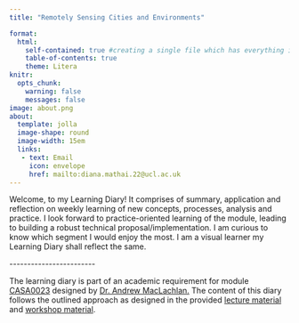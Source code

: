 ```yaml
---
title: "Remotely Sensing Cities and Environments"

format: 
  html: 
    self-contained: true #creating a single file which has everything in it
    table-of-contents: true
    theme: Litera
knitr: 
  opts_chunk: 
    warning: false
    messages: false
image: about.png
about: 
  template: jolla
  image-shape: round
  image-width: 15em
  links:
   - text: Email
     icon: envelope
     href: mailto:diana.mathai.22@ucl.ac.uk 
---
```


Welcome, to my Learning Diary! It comprises of summary, application and reflection on weekly learning of new concepts, processes, analysis and practice. I look forward to practice-oriented learning of the module, leading to building a robust technical proposal/implementation. I am curious to know which segment I would enjoy the most. I am a visual learner my Learning Diary shall reflect the same.

\-\-\-\-\-\-\-\-\-\-\-\-\-\-\-\-\-\-\-\-\-\-\--

::: callout-note
The learning diary is part of an academic requirement for module [CASA0023](https://github.com/andrewmaclachlan/CASA0023-bookdown) designed by [Dr. Andrew MacLachlan.](https://github.com/andrewmaclachlan) The content of this diary follows the outlined approach as designed in the provided [lecture material](https://andrewmaclachlan.github.io/CASA0023/00-course_info.html) and [workshop material](https://andrewmaclachlan.github.io/CASA0023/).
:::


